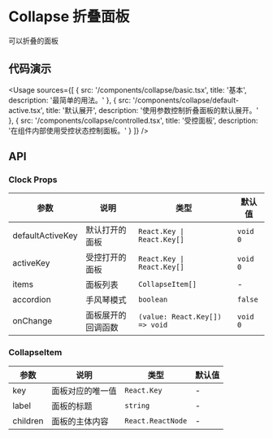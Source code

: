 
# Collapse 折叠面板

可以折叠的面板

## 代码演示

<Usage
  sources={[
    {
      src: '/components/collapse/basic.tsx',
      title: '基本',
      description: '最简单的用法。'
    },
    {
      src: '/components/collapse/default-active.tsx',
      title: '默认展开',
      description: '使用参数控制折叠面板的默认展开。'
    },
    {
      src: '/components/collapse/controlled.tsx',
      title: '受控面板',
      description: '在组件内部使用受控状态控制面板。'
    }
  ]}
/>

## API

### Clock Props

| 参数             | 说明               | 类型                           | 默认值   |
| ---------------- | ------------------ | ------------------------------ | -------- |
| defaultActiveKey | 默认打开的面板     | `React.Key \| React.Key[]`     | `void 0` |
| activeKey        | 受控打开的面板     | `React.Key \| React.Key[]`     | `void 0` |
| items            | 面板列表           | `CollapseItem[]`               | -        |
| accordion        | 手风琴模式         | `boolean`                      | `false`  |
| onChange         | 面板展开的回调函数 | `(value: React.Key[]) => void` | `void 0` |

### CollapseItem

| 参数     | 说明             | 类型              | 默认值 |
| -------- | ---------------- | ----------------- | ------ |
| key      | 面板对应的唯一值 | `React.Key`       | -      |
| label    | 面板的标题       | `string`          | -      |
| children | 面板的主体内容   | `React.ReactNode` | -      |
